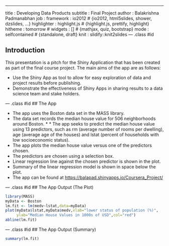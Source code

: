 ---
title       : Developing Data Products
subtitle    : Final Project
author      : Balakrishna Padmanabhan
job         : 
framework   : io2012        # {io2012, html5slides, shower, dzslides, ...}
highlighter : highlight.js  # {highlight.js, prettify, highlight}
hitheme     : tomorrow      # 
widgets     : []            # {mathjax, quiz, bootstrap}
mode        : selfcontained # {standalone, draft}
knit        : slidify::knit2slides
--- .class #id 

## Introduction

This presentation is a pitch for the Shiny Application that has been created as part of the final course
project.  The main aims of the app are as follows:

* Use the Shiny App as tool to allow for easy exploration of data and project results before publishing.
* Demonstrate the effectiveness of Shiny Apps in sharing results to a data science team and stake holders.

--- .class #id 
## The App

* The app uses the Boston data set in the MASS library.  
* The data set records the median house value for 506 neighborhoods around Boston.  * * The app seeks to predict the median house value using 13 predictors, such as rm (average number of rooms per dwelling), age (average age of the houses) and lstat (percent of households with low socioeconomic status).
* The app plots the median house value versus one of the predictors chosen.
* The predictors are chosen using a selection box.
* Linear regression line against the chosen predictor is shown in the plot.
* Summary of the linear regression model is shown in space below the plot.  
* The app can be found at [https://balapad.shinyapps.io/Coursera_Project/](https://balapad.shinyapps.io/Coursera_Project/)


--- .class #id 
## The App Output (The Plot)

```r
library(MASS)
myData <- Boston
lm.fit <- lm(medv~lstat,data=myData)
plot(myData$lstat,myData$medv,xlab="lower status of population (%)",
     ylab="Median House Values in 1000s of USD",col="red")
abline(lm.fit)

```

--- .class #id 
## The App Output (Summary)
```r
summary(lm.fit)
```
